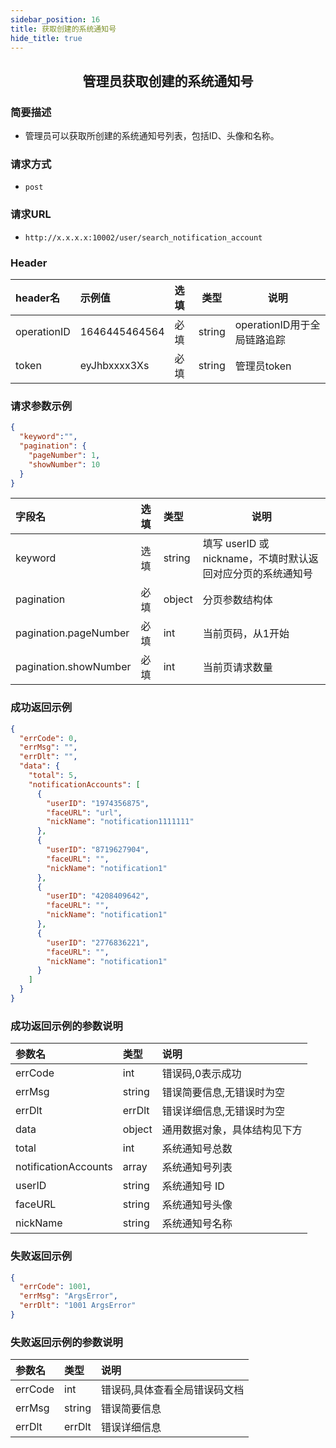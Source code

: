 ```yaml
---
sidebar_position: 16
title: 获取创建的系统通知号
hide_title: true
---
```


<center>

## 管理员获取创建的系统通知号

</center>

### 简要描述
- 管理员可以获取所创建的系统通知号列表，包括ID、头像和名称。
### 请求方式
- `post`
### 请求URL
- `http://x.x.x.x:10002/user/search_notification_account`


### Header
|header名|示例值|选填|类型|说明|
|:----    |:-------    |:--- |---|------      |
|operationID|1646445464564|必填|string|operationID用于全局链路追踪|
|token|eyJhbxxxx3Xs|必填|string|管理员token|


### 请求参数示例


```json
{
  "keyword":"",
  "pagination": {
    "pageNumber": 1,
    "showNumber": 10
  }
}
```
|字段名|选填|类型|说明|
|:----    |:-------    |:--- |---|
|keyword|选填|string|填写 userID 或 nickname，不填时默认返回对应分页的系统通知号|
|pagination|必填|object|分页参数结构体|
|pagination.pageNumber|必填|int|当前页码，从1开始|
|pagination.showNumber|必填|int|当前页请求数量|

### 成功返回示例


```json
{
  "errCode": 0,
  "errMsg": "",
  "errDlt": "",
  "data": {
    "total": 5,
    "notificationAccounts": [
      {
        "userID": "1974356875",
        "faceURL": "url",
        "nickName": "notification1111111"
      },
      {
        "userID": "8719627904",
        "faceURL": "",
        "nickName": "notification1"
      },
      {
        "userID": "4208409642",
        "faceURL": "",
        "nickName": "notification1"
      },
      {
        "userID": "2776836221",
        "faceURL": "",
        "nickName": "notification1"
      }
    ]
  }
}
```
### 成功返回示例的参数说明


| 参数名      | 类型     | 说明             |
|:---------|:-------|:---------------|
| errCode  | int    | 错误码,0表示成功      |
| errMsg   | string | 错误简要信息,无错误时为空  |
| errDlt   | errDlt | 错误详细信息,无错误时为空  |
| data     | object | 通用数据对象，具体结构见下方 |
| total    | int    | 系统通知号总数        |
|notificationAccounts|array|系统通知号列表|
| userID   | string     | 系统通知号 ID|
| faceURL  | string     | 系统通知号头像|
| nickName | string    | 系统通知号名称|


### 失败返回示例


```json
{
  "errCode": 1001,
  "errMsg": "ArgsError",
  "errDlt": "1001 ArgsError"
}
```
### 失败返回示例的参数说明


|参数名|类型|说明|
|:----    |:-------    |:--- |
|errCode|int|错误码,具体查看全局错误码文档|
|errMsg|string|错误简要信息|
|errDlt|errDlt|错误详细信息|